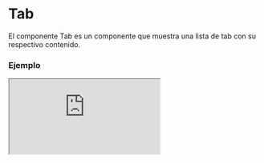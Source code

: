 
# Tab

El componente Tab es un componente que muestra una lista de tab con su respectivo contenido.

### Ejemplo

<Iframe src="https://fenextjs-component-storybook.vercel.app/iframe.html?args=&id=component-tab--index&viewMode=story" />

### Importacion

Para importar el componente Tab, se puede hacer desde fenextjs o fenextjs-component

```tsx copy
import { Tab, TabProps } from "fenextjs/cjs/component/Tab";
```

o

```tsx copy
import { Tab, TabProps } from "fenextjs-component/cjs/Tab";
```

### Parametros

| Parametro                  |              Tipo              | Requerido | Default | Descripcion                                                                                 |
| -------------------------- | :----------------------------: | :-------: | :-----: | :------------------------------------------------------------------------------------------ |
| \_t                        |            `string`            |    No     |         | Propiedad de internacionalización.                                                          |
| items                      |        `TabItemProps[]`        |    No     |         | Array de objetos `TabItemProps` que representan las pestañas.                               |
| onChange                   | `(item: TabItemProps) => void` |    No     |         | Función de devolución de llamada al cambiar de pestaña.                                     |
| defaultTab                 |            `number`            |    No     |         | Índice de la pestaña que se mostrará por defecto.                                           |
| beforeTabs                 |       `React.ReactNode`        |    No     |         | Componente antes de la lista de encabezados de pestañas.                                    |
| afterTabs                  |       `React.ReactNode`        |    No     |         | Componente después de la lista de encabezados de pestañas.                                  |
| tabScrollActive            |           `boolean`            |    No     |  false  | Indica si se deben mostrar todas las pestañas en un menú desplegable cuando hay demasiadas. |
| validateTabOneHiddenHeader |           `boolean`            |    No     |  true   | Indica si, cuando hay solo una pestaña, se debe ocultar el encabezado.                      |

#### TabItemProps

| Parametro |       Tipo        | Requerido | Default | Descripcion                                               |
| --------- | :---------------: | :-------: | :-----: | :-------------------------------------------------------- |
| id        |     `string`      |    Sí     |         | Identificador único de la pestaña.                        |
| head      | `React.ReactNode` |    Sí     |         | Contenido que se mostrará en el encabezado de la pestaña. |
| body      | `React.ReactNode` |    Sí     |         | Contenido que se mostrará en el cuerpo de la pestaña.     |
| beforeTab | `React.ReactNode` |    No     |         | Componente antes del encabezado de la pestaña.            |
| afterTab  | `React.ReactNode` |    No     |         | Componente después del encabezado de la pestaña.          |

### Storybook

Para ver el storybook del componente lo puede hacer con este [link](https://fenextjs-component-storybook.vercel.app/?path=/story/component-tab--index)

### Usos

- Uso básico del componente Tab

```tsx copy
<Tab />
```
